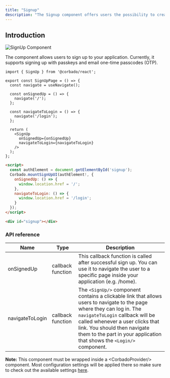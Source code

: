 ```yaml
---
title: "Signup"
description: "The Signup component offers users the possibility to create a new account."
---
```


## Introduction

![SignUp Component](/images/frontend-integration/ui-components/signup/signup-component.webp)

The component allows users to sign up to your application. Currently, it supports signing up with passkeys and email one-time passcodes (OTP).&#x20;

<CodeGroup>

```tsx React
import { SignUp } from '@corbado/react';

export const SignUpPage = () => {
  const navigate = useNavigate();

  const onSignedUp = () => {
    navigate('/');
  };

  const navigateToLogin = () => {
    navigate('/login');
  };

  return (
    <SignUp
      onSignedUp={onSignedUp}
      navigateToLogin={navigateToLogin}
    />
  );
};
```

```html VanillaJS
<script>
  const authElement = document.getElementById('signup');
  Corbado.mountSignUpUI(authElement!, {
    onSignedUp: () => {
      window.location.href = '/';
    },
    navigateToLogin: () => {
      window.location.href = '/login';
    }
  });
</script>

<div id="signup"></div>
```

</CodeGroup>

### API reference

| Name            | Type              | Description                                                                                                                                                                                                                                                                                             |
| --------------- | ----------------- | ------------------------------------------------------------------------------------------------------------------------------------------------------------------------------------------------------------------------------------------------------------------------------------------------------- |
| onSignedUp      | callback function | This callback function is called after successful sign up. You can use it to navigate the user to a specific page inside your application (e.g. /home).                                                                                                                                                 |
| navigateToLogin | callback function | The `<SignUp/>` component contains a clickable link that allows users to navigate to the page where they can log in. The `navigateToLogin` callback will be called whenever a user clicks that link. You should then navigate them to the part in your application that shows the `<Login/>` component. |

**Note:** This component must be wrapped inside a \<CorbadoProvider/> component. Most configuration settings will be applied there so make sure to check out the available settings [here](./less-than-corbadoprovider-greater-than).
